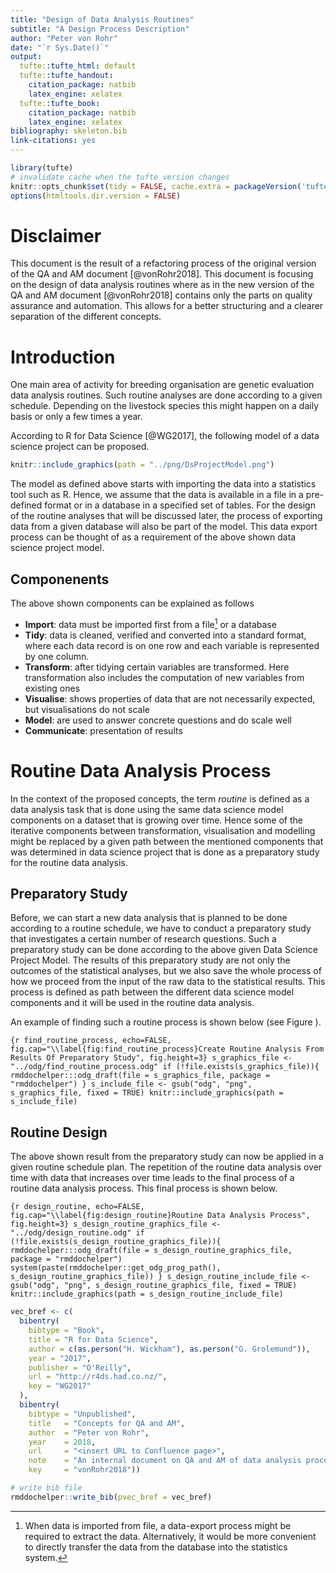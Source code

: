 ```yaml
---
title: "Design of Data Analysis Routines"
subtitle: "A Design Process Description"
author: "Peter von Rohr"
date: "`r Sys.Date()`"
output:
  tufte::tufte_html: default
  tufte::tufte_handout:
    citation_package: natbib
    latex_engine: xelatex
  tufte::tufte_book:
    citation_package: natbib
    latex_engine: xelatex
bibliography: skeleton.bib
link-citations: yes
---
```


```r
library(tufte)
# invalidate cache when the tufte version changes
knitr::opts_chunk$set(tidy = FALSE, cache.extra = packageVersion('tufte'))
options(htmltools.dir.version = FALSE)
```

# Disclaimer
This document is the result of a refactoring process of the original version of the QA and AM document [@vonRohr2018]. This document is focusing on the design of data analysis routines where as in the new version of the QA and AM document [@vonRohr2018] contains only the parts on quality assurance and automation. This allows for a better structuring and a clearer separation of the different concepts. 


# Introduction
One main area of activity for breeding organisation are genetic evaluation data analysis routines. Such routine analyses are done according to a given schedule. Depending on the livestock species this might happen on a daily basis or only a few times a year.

According to R for Data Science [@WG2017], the following model of a data science project can be proposed. 

```r
knitr::include_graphics(path = "../png/DsProjectModel.png")
```

The model as defined above starts with importing the data into a statistics tool such as R. Hence, we assume that the data is available in a file in a pre-defined format or in a database in a specified set of tables. For the design of the routine analyses that will be discussed later, the process of exporting data from a given database will also be part of the model. This data export process can be thought of as a requirement of the above shown data science project model.


## Componenents
The above shown components can be explained as follows

* __Import__: data must be imported first from a file^[When data is imported from file, a data-export process might be required to extract the data. Alternatively, it would be more convenient to directly transfer the data from the database into the statistics system.] or a database
* __Tidy__: data is cleaned, verified and converted into a standard format, where each data record is on one row and each variable is represented by one column. 
* __Transform__: after tidying certain variables are transformed. Here transformation also includes the computation of new variables from existing ones
* __Visualise__: shows properties of data that are not necessarily expected, but visualisations do not scale
* __Model__: are used to answer concrete questions and do scale well
* __Communicate__: presentation of results


# Routine Data Analysis Process
In the context of the proposed concepts, the term _routine_ is defined as a data analysis task that is done using the same data science model components on a dataset that is growing over time. Hence some of the iterative components between transformation, visualisation and modelling might be replaced by a given path between the mentioned components that was determined in data science project that is done as a preparatory study for the routine data analysis. 


## Preparatory Study
Before, we can start a new data analysis that is planned to be done according to a routine schedule, we have to conduct a preparatory study that investigates a certain number of research questions. Such a preparatory study can be done according to the above given Data Science Project Model. The results of this preparatory study are not only the outcomes of the statistical analyses, but we also save the whole process of how we proceed from the input of the raw data to the statistical results. This process is defined as path between the different data science model components and it will be used in the routine data analysis. 

An example of finding such a routine process is shown below (see Figure \ref{fig:find_routine_process}).

```{r find_routine_process, echo=FALSE, fig.cap="\\label{fig:find_routine_process}Create Routine Analysis From Results Of Preparatory Study", fig.height=3}
s_graphics_file <- "../odg/find_routine_process.odg"
if (!file.exists(s_graphics_file)){
  rmddochelper:::odg_draft(file = s_graphics_file, package = "rmddochelper")
}
s_include_file <- gsub("odg", "png", s_graphics_file, fixed = TRUE)
knitr::include_graphics(path = s_include_file)
```


## Routine Design
The above shown result from the preparatory study can now be applied in a given routine schedule plan. The repetition of the routine data analysis over time with data that increases over time leads to the final process of a routine data analysis process. This final process is shown below.

```{r design_routine, echo=FALSE, fig.cap="\\label{fig:design_routine}Routine Data Analysis Process", fig.height=3}
s_design_routine_graphics_file <- "../odg/design_routine.odg"
if (!file.exists(s_design_routine_graphics_file)){
  rmddochelper:::odg_draft(file = s_design_routine_graphics_file, package = "rmddochelper")
  system(paste(rmddochelper::get_odg_prog_path(), s_design_routine_graphics_file))
}
s_design_routine_include_file <- gsub("odg", "png", s_design_routine_graphics_file, fixed = TRUE)
knitr::include_graphics(path = s_design_routine_include_file)
```


```r
vec_bref <- c(
  bibentry(
    bibtype = "Book",
    title = "R for Data Science",
    author = c(as.person("H. Wickham"), as.person("G. Grolemund")),
    year = "2017",
    publisher = "O'Reilly",
    url = "http://r4ds.had.co.nz/",
    key = "WG2017"
  ),
  bibentry(
    bibtype = "Unpublished",
    title   = "Concepts for QA and AM",
    author  = "Peter von Rohr",
    year    = 2018,
    url     = "<insert URL to Confluence page>",
    note    = "An internal document on QA and AM of data analysis processes",
    key     = "vonRohr2018"))

# write bib file
rmddochelper::write_bib(pvec_bref = vec_bref)
```
